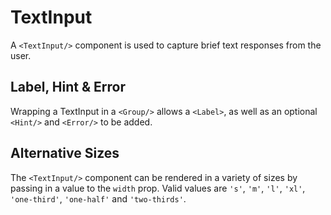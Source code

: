 
<Meta name='TextInput' component={TextInput}/>

# TextInput

A `<TextInput/>` component is used to capture brief text responses from the 
user.

<Canvas>
  <Story name='Default'>
    <TextInput id='text-input' />
  </Story>
</Canvas>

## Label, Hint & Error

Wrapping a TextInput in a `<Group/>` allows a `<Label>`, as well as an 
optional `<Hint/>` and `<Error/>` to be added.

<Canvas>
  <Story name='Label, Hint & Error'>
    <Group 
      id='text-input-group'
      label='Please enter your Email address'
      hint='We will never share your email with anyone else.'
      error='Please enter a valid email address'  
    >
      <TextInput id='text-input' />
    </Group>
  </Story>
</Canvas>

## Alternative Sizes

The `<TextInput/>` component can be rendered in a variety of sizes by passing 
in a value to the `width` prop. Valid values are `'s'`, `'m'`, `'l'`, `'xl'`, 
`'one-third'`, `'one-half'` and `'two-thirds'`.

<Canvas>
  <Story name='Alterative Sizes'>
    <TextInput id ='small' width='s'/>
    <TextInput id ='medium' width='m'/>
    <TextInput id ='large' width='l'/>
    <TextInput id='one-third' width='one-third'/>
    <TextInput id='one-half' width='one-half'/>
    <TextInput id='two-thirds' width='two-thirds'/>
  </Story>
</Canvas>
